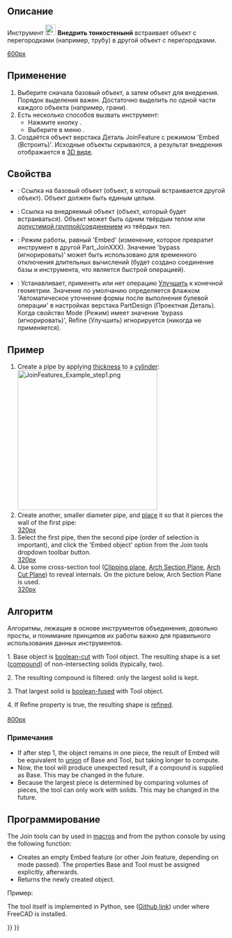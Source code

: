<languages/>

{{Docnav/ru
|[[Part_JoinConnect/ru|Соединить тонкостенный объект]]
|[[Part_JoinCutout/ru|Вырезать тонкостенный объект]]
|[[Part_Workbench/ru|Деталь]]
|IconL=Part_JoinConnect.svg
|IconR=Part_JoinCutout.svg
|IconC=Workbench_Part.svg
}}

{{GuiCommand/ru
|Name/ru=Внедрить тонкостенный объект
|Name=Part JoinEmbed
|MenuLocation=Деталь → Соединить → Вырез объекта
|Workbenches=[[Part_Workbench/ru|Деталь]]
|Version=0.16
|SeeAlso=[[Part_JoinConnect/ru|Соединить объекты]], [[Part_JoinCutout/ru|Вырезать тонкостенный объект]], [[Part_Boolean/ru|Булевы операции]], [[Part_Thickness/ru|Толщина]]
}}

<span id="Description"></span>
== Описание ==

Инструмент [[Image:Part_JoinEmbed.svg|24px]] '''Внедрить тонкостенынй''' встраивает объект с перегородками (например, трубу) в другой объект с перегородками.

[[image:JoinFeatures_Embed.png|600px]]

<span id="Usage"></span>
== Применение ==

# Выберите сначала базовый объект, а затем объект для внедрения. Порядок выделения важен. Достаточно выделить по одной части каждого объекта (например, грани).
# Есть несколько способов вызвать инструмент:
#* Нажмите кнопку {{Button|[[Image:Part_JoinEmbed.svg|16px]] [[Part_JoinEmbed|Встроить объект]]}}.
#* Выберите в меню {{MenuCommand|Деталь → Соединить → [[Image:Part_JoinEmbed.svg|16px]] Встроить объект}}.
# Создаётся объект верстака Деталь JoinFeature с режимом 'Embed (Встроить)'. Исходные объекты скрываются, а результат внедрения отображается в [[3D_view/ru|3D виде]].

<span id="Properties"></span>
== Свойства ==

{{TitleProperty|Основные}}

* {{PropertyData|База}}: Ссылка на базовый объект (объект, в который встраивается другой объект). Объект должен быть единым целым.
* {{PropertyData|Tool - Инструмент}}: Ссылка на внедряемый объект (объект, который будет встраиваться). Объект может быть одним твёрдым телом или [[Part_Compound/ru|допустимой группой/соединением]] из твёрдых тел.
* {{PropertyData|Mode - Режим}}: Режим работы, равный 'Embed' (изменение, которое превратит инструмент в другой Part_JoinXXX). Значение 'bypass (игнорировать)' может быть использовано для временного отключения длительных вычислений (будет создано соединение базы и инструмента, что является быстрой операцией).
* {{PropertyData|Refine - Улучшить}}: Устанавливает, применять или нет операцию [[Part RefineShape/ru|Улучшить]] к конечной геометрии. Значение по умолчанию определяется флажком 'Автоматическое уточнение формы после выполнения булевой операции' в настройках верстака PartDesign (Проектная Деталь). Когда свойство Mode (Режим) имеет значение 'bypass (игнорировать)', Refine  (Улучшить) игнорируется (никогда не применяется).

<span id="Example"></span>
== Пример ==

# Create a pipe by applying [[Part_Thickness|thickness]] to a [[Part_Cylinder|cylinder]]:<br />[[Image:JoinFeatures_Example_step1.png|320px]]
# Create another, smaller diameter pipe, and [[Placement|place]] it so that it pierces the wall of the first pipe:<br />[[image:JoinFeatures_Example_step2.png|320px]]
# Select the first pipe, then the second pipe (order of selection is important), and click the 'Embed object' option from the Join tools dropdown toolbar button. <br />[[image:JoinFeatures_Example_step3_Embed.png|320px]]
# Use some cross-section tool ([[Std_ToggleClipPlane|Clipping plane]], [[Arch_SectionPlane|Arch Section Plane]], [[Arch_CutPlane|Arch Cut Plane]]) to reveal internals. On the picture below, Arch Section Plane is used.<br />[[image:JoinFeatures_Example_step4_Embed.png|320px]]

<span id="Algorithm"></span>
==Алгоритм==

Алгоритмы, лежащие в основе инструментов объединения, довольно просты, и понимание принципов их работы важно для правильного использования данных инструментов.

1. Base object is [[Part Cut|boolean-cut]] with Tool object. The resulting shape is a set ([[Part_Compound|compound]]) of non-intersecting solids (typically, two). 

2. The resulting compound is filtered: only the largest solid is kept.

3. That largest solid is [[Part_Fuse|boolean-fused]] with Tool object.

4. If Refine property is true, the resulting shape is [[Part RefineShape|refined]].
<br /><br />[[image:JoinFeatures-Algo-Embed.png|800px]]

<span id="Notes"></span>
===Примечания===

* If after step 1, the object remains in one piece, the result of Embed will be equivalent to [[Part_Fuse|union]] of Base and Tool, but taking longer to compute.
* Now, the tool will produce unexpected result, if a compound is supplied as Base. This may be changed in the future.
* Because the largest piece is determined by comparing volumes of pieces, the tool can only work with solids. This may be changed in the future.

<span id="Scripting"></span>
==Программирование==

The Join tools can by used in [[macros]] and from the python console by using the following function:

{{Code|code=JoinFeatures.makePartJoinFeature(name = 'Embed', mode = 'Embed')}}

* Creates an empty Embed feature (or other Join feature, depending on mode passed). The properties Base and Tool must be assigned explicitly, afterwards.
* Returns the newly created object.

Пример:

{{code|code=
import JoinFeatures
j = JoinFeatures.makePartJoinFeature(name = 'Embed', mode = 'Embed' )
j.Base = FreeCADGui.Selection.getSelection()[0]
j.Tool = FreeCADGui.Selection.getSelection()[1]
}}

The tool itself is implemented in Python, see {{FileName|/Mod/Part/JoinFeatures.py}} ([https://github.com/FreeCAD/FreeCAD/blob/master/src/Mod/Part/JoinFeatures.py Github link]) under where FreeCAD is installed.


{{Docnav/ru
|[[Part_JoinConnect/ru|Соединить тонкостенный объект]]
|[[Part_JoinCutout/ru|Вырезать тонкостенный объект]]
|[[Part_Workbench/ru|Деталь]]
|IconL=Part_JoinConnect.svg
|IconR=Part_JoinCutout.svg
|IconC=Workbench_Part.svg
}}

{{Part Tools navi{{#translation:}}}}
{{Userdocnavi{{#translation:}}}}